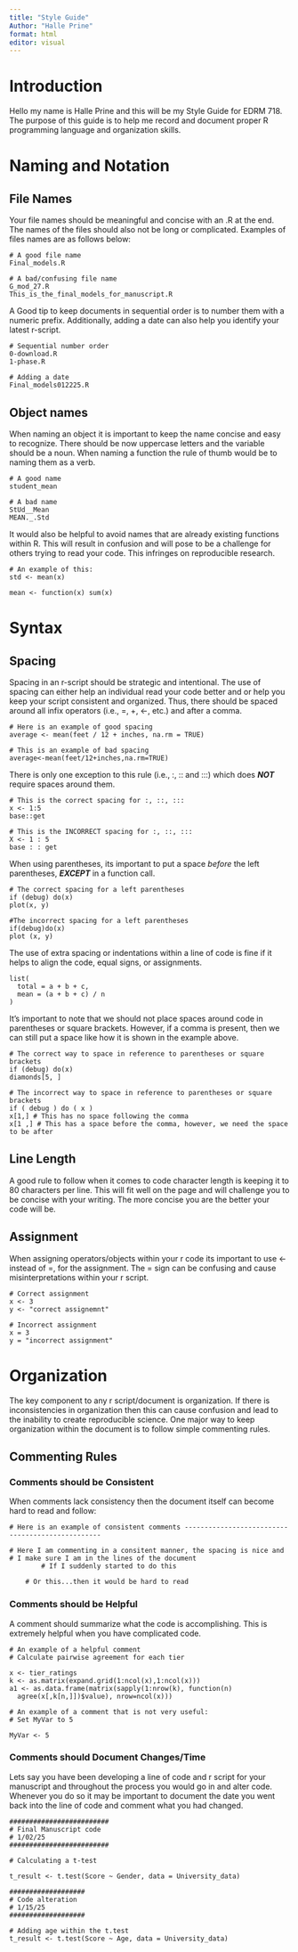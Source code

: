 ```yaml
---
title: "Style Guide"
Author: "Halle Prine"
format: html
editor: visual
---
```


# Introduction

Hello my name is Halle Prine and this will be my Style Guide for EDRM 718. The purpose of this guide is to help me record and document proper R programming language and organization skills.

# Naming and Notation

## File Names

Your file names should be meaningful and concise with an .R at the end. The names of the files should also not be long or complicated. Examples of files names are as follows below:

```         
# A good file name
Final_models.R

# A bad/confusing file name 
G_mod_27.R
This_is_the_final_models_for_manuscript.R
```

A Good tip to keep documents in sequential order is to number them with a numeric prefix. Additionally, adding a date can also help you identify your latest r-script.

```         
# Sequential number order
0-download.R
1-phase.R

# Adding a date 
Final_models012225.R
```

## Object names

When naming an object it is important to keep the name concise and easy to recognize. There should be now uppercase letters and the variable should be a noun. When naming a function the rule of thumb would be to naming them as a verb.

```         
# A good name
student_mean

# A bad name
StUd__Mean
MEAN._.Std
```

It would also be helpful to avoid names that are already existing functions within R. This will result in confusion and will pose to be a challenge for others trying to read your code. This infringes on reproducible research.

```         
# An example of this:
std <- mean(x)

mean <- function(x) sum(x)
```

# Syntax

## Spacing

Spacing in an r-script should be strategic and intentional. The use of spacing can either help an individual read your code better and or help you keep your script consistent and organized. Thus, there should be spaced around all infix operators (i.e., =, +, \<-, etc.) and after a comma.

```         
# Here is an example of good spacing 
average <- mean(feet / 12 + inches, na.rm = TRUE)

# This is an example of bad spacing
average<-mean(feet/12+inches,na.rm=TRUE)
```

There is only one exception to this rule (i.e., :, :: and :::) which does ***NOT*** require spaces around them.

```         
# This is the correct spacing for :, ::, :::
x <- 1:5
base::get

# This is the INCORRECT spacing for :, ::, :::
X <- 1 : 5
base : : get
```

When using parentheses, its important to put a space *before* the left parentheses, ***EXCEPT*** in a function call.

```         
# The correct spacing for a left parentheses
if (debug) do(x)
plot(x, y)

#The incorrect spacing for a left parentheses
if(debug)do(x)
plot (x, y)
```

The use of extra spacing or indentations within a line of code is fine if it helps to align the code, equal signs, or assignments.

```         
list(
  total = a + b + c,
  mean = (a + b + c) / n
)
```

It's important to note that we should not place spaces around code in parentheses or square brackets. However, if a comma is present, then we can still put a space like how it is shown in the example above.

```         
# The correct way to space in reference to parentheses or square brackets
if (debug) do(x)
diamonds[5, ]

# The incorrect way to space in reference to parentheses or square brackets
if ( debug ) do ( x )
x[1,] # This has no space following the comma
x[1 ,] # This has a space before the comma, however, we need the space to be after 
```

## Line Length

A good rule to follow when it comes to code character length is keeping it to 80 characters per line. This will fit well on the page and will challenge you to be concise with your writing. The more concise you are the better your code will be.

## Assignment

When assigning operators/objects within your r code its important to use \<- instead of =, for the assignment. The = sign can be confusing and cause misinterpretations within your r script.

```         
# Correct assignment 
x <- 3
y <- "correct assignemnt"

# Incorrect assignment
x = 3
y = "incorrect assignment"
```

# Organization

The key component to any r script/document is organization. If there is inconsistencies in organization then this can cause confusion and lead to the inability to create reproducible science. One major way to keep organization within the document is to follow simple commenting rules.

## Commenting Rules

### Comments should be Consistent

When comments lack consistency then the document itself can become hard to read and follow:

```         
# Here is an example of consistent comments -------------------------------------------------

# Here I am commenting in a consitent manner, the spacing is nice and 
# I make sure I am in the lines of the document 
        # If I suddenly started to do this 
        
    # Or this...then it would be hard to read
```

### Comments should be Helpful

A comment should summarize what the code is accomplishing. This is extremely helpful when you have complicated code.

```         
# An example of a helpful comment
# Calculate pairwise agreement for each tier

x <- tier_ratings
k <- as.matrix(expand.grid(1:ncol(x),1:ncol(x))) 
a1 <- as.data.frame(matrix(sapply(1:nrow(k), function(n) 
  agree(x[,k[n,]])$value), nrow=ncol(x)))

# An example of a comment that is not very useful:
# Set MyVar to 5

MyVar <- 5
```

### Comments should Document Changes/Time

Lets say you have been developing a line of code and r script for your manuscript and throughout the process you would go in and alter code. Whenever you do so it may be important to document the date you went back into the line of code and comment what you had changed.

```         
#########################
# Final Manuscript code
# 1/02/25 
#########################

# Calculating a t-test 

t_result <- t.test(Score ~ Gender, data = University_data)

###################
# Code alteration 
# 1/15/25
###################

# Adding age within the t.test
t_result <- t.test(Score ~ Age, data = University_data)
```
